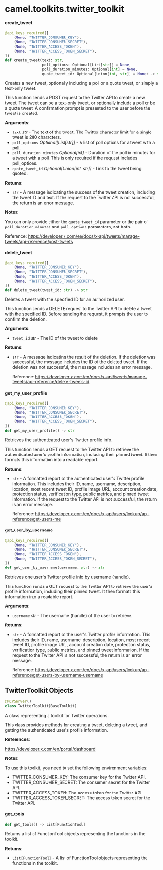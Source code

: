 <a id="camel.toolkits.twitter_toolkit"></a>

# camel.toolkits.twitter\_toolkit

<a id="camel.toolkits.twitter_toolkit.create_tweet"></a>

#### create\_tweet

```python
@api_keys_required([
    (None, "TWITTER_CONSUMER_KEY"),
    (None, "TWITTER_CONSUMER_SECRET"),
    (None, "TWITTER_ACCESS_TOKEN"),
    (None, "TWITTER_ACCESS_TOKEN_SECRET"),
])
def create_tweet(text: str,
                 poll_options: Optional[List[str]] = None,
                 poll_duration_minutes: Optional[int] = None,
                 quote_tweet_id: Optional[Union[int, str]] = None) -> str
```

Creates a new tweet, optionally including a poll or a quote tweet,
or simply a text-only tweet.

This function sends a POST request to the Twitter API to create a new
tweet. The tweet can be a text-only tweet, or optionally include a poll
or be a quote tweet. A confirmation prompt is presented to the user
before the tweet is created.

**Arguments**:

- `text` _str_ - The text of the tweet. The Twitter character limit for
  a single tweet is 280 characters.
- `poll_options` _Optional[List[str]]_ - A list of poll options for a
  tweet with a poll.
- `poll_duration_minutes` _Optional[int]_ - Duration of the poll in
  minutes for a tweet with a poll. This is only required
  if the request includes poll_options.
- `quote_tweet_id` _Optional[Union[int, str]]_ - Link to the tweet being
  quoted.
  

**Returns**:

- `str` - A message indicating the success of the tweet creation,
  including the tweet ID and text. If the request to the
  Twitter API is not successful, the return is an error message.
  

**Notes**:

  You can only provide either the `quote_tweet_id` parameter or
  the pair of `poll_duration_minutes` and `poll_options` parameters,
  not both.
  
  Reference:
  https://developer.x.com/en/docs/x-api/tweets/manage-tweets/api-reference/post-tweets

<a id="camel.toolkits.twitter_toolkit.delete_tweet"></a>

#### delete\_tweet

```python
@api_keys_required([
    (None, "TWITTER_CONSUMER_KEY"),
    (None, "TWITTER_CONSUMER_SECRET"),
    (None, "TWITTER_ACCESS_TOKEN"),
    (None, "TWITTER_ACCESS_TOKEN_SECRET"),
])
def delete_tweet(tweet_id: str) -> str
```

Deletes a tweet with the specified ID for an authorized user.

This function sends a DELETE request to the Twitter API to delete
a tweet with the specified ID. Before sending the request, it
prompts the user to confirm the deletion.

**Arguments**:

- `tweet_id` _str_ - The ID of the tweet to delete.
  

**Returns**:

- `str` - A message indicating the result of the deletion. If the
  deletion was successful, the message includes the ID of the
  deleted tweet. If the deletion was not successful, the message
  includes an error message.
  
  Reference:
  https://developer.x.com/en/docs/x-api/tweets/manage-tweets/api-reference/delete-tweets-id

<a id="camel.toolkits.twitter_toolkit.get_my_user_profile"></a>

#### get\_my\_user\_profile

```python
@api_keys_required([
    (None, "TWITTER_CONSUMER_KEY"),
    (None, "TWITTER_CONSUMER_SECRET"),
    (None, "TWITTER_ACCESS_TOKEN"),
    (None, "TWITTER_ACCESS_TOKEN_SECRET"),
])
def get_my_user_profile() -> str
```

Retrieves the authenticated user's Twitter profile info.

This function sends a GET request to the Twitter API to retrieve the
authenticated user's profile information, including their pinned tweet.
It then formats this information into a readable report.

**Returns**:

- `str` - A formatted report of the authenticated user's Twitter profile
  information. This includes their ID, name, username,
  description, location, most recent tweet ID, profile image URL,
  account creation date, protection status, verification type,
  public metrics, and pinned tweet information. If the request to
  the Twitter API is not successful, the return is an error message.
  
  Reference:
  https://developer.x.com/en/docs/x-api/users/lookup/api-reference/get-users-me

<a id="camel.toolkits.twitter_toolkit.get_user_by_username"></a>

#### get\_user\_by\_username

```python
@api_keys_required([
    (None, "TWITTER_CONSUMER_KEY"),
    (None, "TWITTER_CONSUMER_SECRET"),
    (None, "TWITTER_ACCESS_TOKEN"),
    (None, "TWITTER_ACCESS_TOKEN_SECRET"),
])
def get_user_by_username(username: str) -> str
```

Retrieves one user's Twitter profile info by username (handle).

This function sends a GET request to the Twitter API to retrieve the
user's profile information, including their pinned tweet.
It then formats this information into a readable report.

**Arguments**:

- `username` _str_ - The username (handle) of the user to retrieve.
  

**Returns**:

- `str` - A formatted report of the user's Twitter profile information.
  This includes their ID, name, username, description, location,
  most recent tweet ID, profile image URL, account creation date,
  protection status, verification type, public metrics, and
  pinned tweet information. If the request to the Twitter API is
  not successful, the return is an error message.
  
  Reference:
  https://developer.x.com/en/docs/x-api/users/lookup/api-reference/get-users-by-username-username

<a id="camel.toolkits.twitter_toolkit.TwitterToolkit"></a>

## TwitterToolkit Objects

```python
@MCPServer()
class TwitterToolkit(BaseToolkit)
```

A class representing a toolkit for Twitter operations.

This class provides methods for creating a tweet, deleting a tweet, and
getting the authenticated user's profile information.

**References**:

  https://developer.x.com/en/portal/dashboard
  

**Notes**:

  To use this toolkit, you need to set the following environment
  variables:
  - TWITTER_CONSUMER_KEY: The consumer key for the Twitter API.
  - TWITTER_CONSUMER_SECRET: The consumer secret for the Twitter API.
  - TWITTER_ACCESS_TOKEN: The access token for the Twitter API.
  - TWITTER_ACCESS_TOKEN_SECRET: The access token secret for the Twitter
  API.

<a id="camel.toolkits.twitter_toolkit.TwitterToolkit.get_tools"></a>

#### get\_tools

```python
def get_tools() -> List[FunctionTool]
```

Returns a list of FunctionTool objects representing the
functions in the toolkit.

**Returns**:

- `List[FunctionTool]` - A list of FunctionTool objects
  representing the functions in the toolkit.

